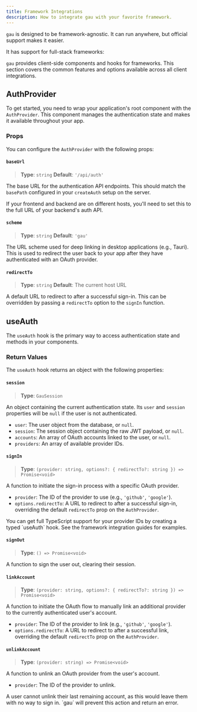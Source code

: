 ```yaml
---
title: Framework Integrations
description: How to integrate gau with your favorite framework.
---
```



`gau` is designed to be framework-agnostic. It can run anywhere, but official support makes it easier.

It has support for full-stack frameworks:

<div class="row">
  <IconLink href="/integrations/sveltekit/" icon="i-material-icon-theme:svelte" title="SvelteKit" />
  <IconLink href="/integrations/solidstart/" icon="i-devicon:solidjs" title="SolidStart" />
</div> 

`gau` provides client-side components and hooks for frameworks. This section covers the common features and options available across all client integrations.

## AuthProvider

To get started, you need to wrap your application's root component with the `AuthProvider`. This component manages the authentication state and makes it available throughout your app.

### Props

You can configure the `AuthProvider` with the following props:

#### `baseUrl`

> **Type**: `string`
> **Default**: `'/api/auth'`

The base URL for the authentication API endpoints. This should match the `basePath` configured in your `createAuth` setup on the server.

<Aside type="note">
  If your frontend and backend are on different hosts, you'll need to set this to the full URL of your backend's auth API.
</Aside>

#### `scheme`

> **Type**: `string`
> **Default**: `'gau'`

The URL scheme used for deep linking in desktop applications (e.g., Tauri). This is used to redirect the user back to your app after they have authenticated with an OAuth provider.

#### `redirectTo`

> **Type**: `string`
> **Default**: The current host URL

A default URL to redirect to after a successful sign-in. This can be overridden by passing a `redirectTo` option to the `signIn` function.

## useAuth

The `useAuth` hook is the primary way to access authentication state and methods in your components.

### Return Values

The `useAuth` hook returns an object with the following properties:

#### `session`

> **Type**: `GauSession`

An object containing the current authentication state. Its `user` and `session` properties will be `null` if the user is not authenticated.

- `user`: The user object from the database, or `null`.
- `session`: The session object containing the raw JWT payload, or `null`.
- `accounts`: An array of OAuth accounts linked to the user, or `null`.
- `providers`: An array of available provider IDs.

#### `signIn`

> **Type**: `(provider: string, options?: { redirectTo?: string }) => Promise<void>`

A function to initiate the sign-in process with a specific OAuth provider.

- `provider`: The ID of the provider to use (e.g., `'github'`, `'google'`).
- `options.redirectTo`: A URL to redirect to after a successful sign-in, overriding the default `redirectTo` prop on the `AuthProvider`.

<Aside type="note">
  You can get full TypeScript support for your provider IDs by creating a typed `useAuth` hook. See the framework integration guides for examples.
</Aside>

#### `signOut`

> **Type**: `() => Promise<void>`

A function to sign the user out, clearing their session.

#### `linkAccount`

> **Type**: `(provider: string, options?: { redirectTo?: string }) => Promise<void>`

A function to initiate the OAuth flow to manually link an additional provider to the currently authenticated user's account.

- `provider`: The ID of the provider to link (e.g., `'github'`, `'google'`).
- `options.redirectTo`: A URL to redirect to after a successful link, overriding the default `redirectTo` prop on the `AuthProvider`.

#### `unlinkAccount`

> **Type**: `(provider: string) => Promise<void>`

A function to unlink an OAuth provider from the user's account.

- `provider`: The ID of the provider to unlink.

<Aside type="caution">
  A user cannot unlink their last remaining account, as this would leave them with no way to sign in. `gau` will prevent this action and return an error.
</Aside>
